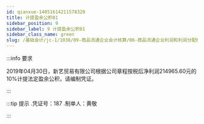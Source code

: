 ---
id: qianxue-14051614211578320
title: 计提盈余公积01
sidebar_position: 9
sidebar_label: 9 计提盈余公积01
sidebar_class_name: green
slug: /基础会计/jc-1/1038/09-商品流通企业会计核算/06-商品流通企业利润和利润分配核算/qianxue-1405151459433912220/qianxue-14051614211578320/计提盈余公积01
---

:::info 要求

2019年04月30日，新艺贸易有限公司根据公司章程按税后净利润214965.60元的10%计提法定盈余公积，请编制凭证。

:::

:::tip 提示
  .凭证号：187
  .制单人：黄敬 
:::
